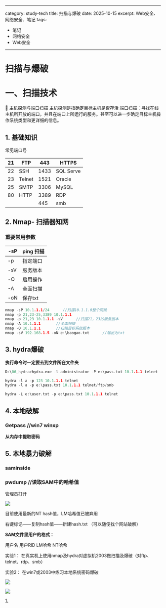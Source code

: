 
---
category: study-tech
title: 扫描与爆破
date: 2025-10-15
excerpt: Web安全、网络安全、笔记
tags:
  - 笔记
  - 网络安全
  - Web安全
---

# 扫描与爆破

# 一、扫描技术

<aside>
📌 主机探测与端口扫描
主机探测是指确定目标主机是否存活
端口扫描：寻找在线主机所开放的端口，并且在端口上所运行的服务。甚至可以进一步确定目标主机操作系统类型和更详细的信息。

</aside>

## 1. 基础知识

常见端口号

| 21 | FTP | 443 | HTTPS |
| --- | --- | --- | --- |
| 22 | SSH | 1433 | SQL Serve |
| 23 | Telnet | 1521 | Oracle |
| 25 | SMTP | 3306 | MySQL |
| 80 | HTTP | 3389 | RDP |
|  |  | 445 | smb |

## 2. Nmap- 扫描器知网

### 重要常用参数

| -sP | ping 扫描 |
| --- | --- |
| -p | 指定端口 |
| -sV | 服务版本 |
| -O | 启用操作 |
| -A | 全面扫描 |
| -oN | 保存txt |

```cpp
nmap -sP 10.1.1.1/24      //扫描10.1.1.0整个网段
nmap -p 21,23-25,3389 10.1.1.1
nmap -p 21,23 10.1.1.1 -sV      //扫描21，23的服务版本
nmap -A 10.1.1.1       //全面扫描
nmap -O 10.1.1.1       //扫描目标系统版本
nmap -sV 192.168.1.5 -oN e:\baogao.txt      //输出为txt
```

## 3. hydra爆破

**执行命令时一定要去到文件所在文件夹**

```cpp
D:\06_hydra>hydra.exe -l administrator -P e:\pass.txt 10.1.1.1 telnet

hydra -l a -p 123 10.1.1.1 telnet
hydra -l a -p e:\pass.txt 10.1.1.1 telnet/ftp/smb

hydra -L e:\user.txt -p e:\pass.txt 10.1.1.1 telnet
```

## 4. 本地破解

### Getpass    //win7 winxp

**从内存中提取密码**

## 5. 本地暴力破解

### saminside

### pwdump   //读取SAM中的哈希值

管理员打开

![](https://raw.githubusercontent.com/yy0691/img-bed/main/Net_Safe_Notion/Untitled%2056.png)

目前使用最新的NT hash值，LM哈希值已被弃用

右键标记——复制hash值——新建hash.txt   （可以随便找个网站破解）

**SAM文件里用户的格式：**

用户名  用户RID LM哈希 NT哈希

实验1：
在真实机上使用nmap及hydra对虚拟机2003做扫描及爆破（对ftp、telnet、rdp、smb）

实验2：
在win7或2003中练习本地系统密码爆破

![](https://raw.githubusercontent.com/yy0691/img-bed/main/Net_Safe_Notion/Untitled%2071.png)

![](https://raw.githubusercontent.com/yy0691/img-bed/main/Net_Safe_Notion/Untitled%2072.png)

[1. ](1%20f5f4270be26744e9832ac1e096526823.md)
